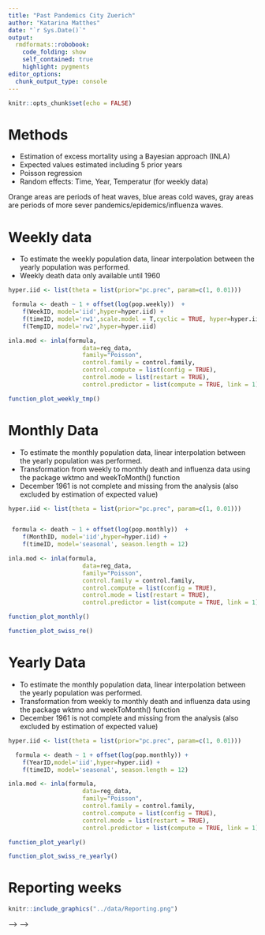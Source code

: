 ```yaml
---
title: "Past Pandemics City Zuerich"
author: "Katarina Matthes"
date: "`r Sys.Date()`"
output:
  rmdformats::robobook:
    code_folding: show
    self_contained: true
    highlight: pygments
editor_options: 
  chunk_output_type: console
---
```


```r
knitr::opts_chunk$set(echo = FALSE)
```

# Methods
* Estimation of excess mortality using a Bayesian approach (INLA)
* Expected values estimated including 5 prior years
* Poisson regression
* Random effects: Time, Year, Temperatur (for weekly data)

Orange areas are periods of heat waves, blue areas cold waves, gray areas are periods of more sever pandemics/epidemics/influenza waves.

# Weekly data

* To estimate the weekly population data, linear interpolation between the yearly population was performed.
* Weekly death data only available until 1960

```r

hyper.iid <- list(theta = list(prior="pc.prec", param=c(1, 0.01)))

 formula <- death ~ 1 + offset(log(pop.weekly))  +
    f(WeekID, model='iid',hyper=hyper.iid) +
    f(timeID, model='rw1',scale.model = T,cyclic = TRUE, hyper=hyper.iid) +
    f(TempID, model='rw2',hyper=hyper.iid)

inla.mod <- inla(formula,
                     data=reg_data,
                     family="Poisson",
                     control.family = control.family,
                     control.compute = list(config = TRUE),
                     control.mode = list(restart = TRUE),
                     control.predictor = list(compute = TRUE, link = 1))
```

```r
function_plot_weekly_tmp()
```

# Monthly Data

* To estimate the monthly population data, linear interpolation between the yearly population was performed.
* Transformation from weekly to monthly death and influenza data using the package wktmo and weekToMonth() function
* December 1961 is not complete and missing from the analysis (also excluded by estimation of expected value)


```r
hyper.iid <- list(theta = list(prior="pc.prec", param=c(1, 0.01)))


 formula <- death ~ 1 + offset(log(pop.monthly))  +
    f(MonthID, model='iid',hyper=hyper.iid) +
    f(timeID, model='seasonal', season.length = 12)

inla.mod <- inla(formula,
                     data=reg_data,
                     family="Poisson",
                     control.family = control.family,
                     control.compute = list(config = TRUE),
                     control.mode = list(restart = TRUE),
                     control.predictor = list(compute = TRUE, link = 1))
```


```r
function_plot_monthly()
```

```r
function_plot_swiss_re()
```

# Yearly Data

* To estimate the monthly population data, linear interpolation between the yearly population was performed.
* Transformation from weekly to monthly death and influenza data using the package wktmo and weekToMonth() function
* December 1961 is not complete and missing from the analysis (also excluded by estimation of expected value)

```r

hyper.iid <- list(theta = list(prior="pc.prec", param=c(1, 0.01)))

  formula <- death ~ 1 + offset(log(pop.monthly)) +
    f(YearID,model='iid',hyper=hyper.iid) +
    f(timeID, model='seasonal', season.length = 12)

inla.mod <- inla(formula,
                     data=reg_data,
                     family="Poisson",
                     control.family = control.family,
                     control.compute = list(config = TRUE),
                     control.mode = list(restart = TRUE),
                     control.predictor = list(compute = TRUE, link = 1))
```


```r
function_plot_yearly()
```


```r
function_plot_swiss_re_yearly()
```

# Reporting weeks

```r
knitr::include_graphics("../data/Reporting.png")
```


<!-- ```{r, echo=FALSE, warning=FALSE, nmessage=FALSE} -->
<!-- opts <- options(knitr.kable.NA = "") -->
<!-- read_excel("../data/Reportingweeks.xlsx") %>% -->
<!--       kbl() %>% -->
<!--     kable_paper("hover", full_width = F) -->


<!-- ``` 

<!-- excelTable(reporting_weeks,columns=16) <!-- -->
<!-- excelTable(reporting_weeks,defaultColWidth = 16,showToolbar = TRUE)  --> <!-- -->
<!-- datatable(reporting_weeks, --> <!-- options = list( --> <!--     dom = 't', --> -->
<!-- <!--     scrollX = TRUE, --> <!--     fixedColumns = TRUE --> <!--   ) --> <!-- -->
<!-- excelTable(reporting_weeks,defaultColWidth = 16,showToolbar = TRUE)  --> -->
<!-- |Meldewoche|37 (08.09.1918-14.09.1918)|38 (15.09.1918-21.09.1918)|39 -->
<!-- (22.09.1918-28.09.1918)|40 (29.09.1918-05.10.1918)|41 (06.10.1918-12.10.1918)|42 -->
<!-- (13.10.1918-19.10.1918)|43 (20.10.1918-26.10.1918)|44 (27.10.1918-02.11.1918)|45 -->
<!-- (03.11.1918-09.11.1918)|46 (10.11.1918-16.11.1918)|48 (24.11.1918-30.11.1918)|49 -->
<!-- (01.12.1918-07.12.1918)|50 (08.12.1918-14.12.1918)|51 (15.12.1918-21.12.1918)|52 -->
<!-- (22.12.1918-28.12.1918)|1 (29.12.1918-04.01.1919)|14 (30.03.1919-05.04.1919)|15 -->
<!-- (06.04.1919-12.04.1919)| -->
<!-- |:----|:----|:----|:----|:----|:----|:----|:----|:----|:----|:----|:----|:----|:----|:----|:----|:----|:----|:----| -->
<!-- |Fälle Total in -->
<!-- Meldewoche|406|743|955|1953|3151|3673|4761|4294|2603|2167|1442|1068|979|987|373|432|168|88| -->
<!-- |Todesfälle Total in -->
<!-- Meldewoche|5|10|15|30|73|111|131|95|63|39|23|54|39|21|10|6|3|4| |(E)bis -->
<!-- 17.07.1918| |27| |53| | | | |1| | | | | | | | | | |(T)bis 17.07.1918| | | | | | -->
<!-- | | | | | | | | | | | | | |(E)18.07.1918-27.07.1918| |6| |42| | | | | | | | | | -->
<!-- | | | | | |(T)18.07.1918-27.07.1918| | | | | | | | | | | | | | | | | | | |(E) -->
<!-- 28.07.1918-03.08.1918| |4| |17| | | | | | | | | | | | | | | |(T) -->
<!-- 28.07.1918-03.08.1918| | | | | | | | | | | | | | | | | | | |(E) -->
<!-- 04.08.1918-10.08.1918| |9| |9| | | | | | | | | | | | | | | |(T) -->
<!-- 04.08.1918-10.08.1918| | | | | | | | | | | | | | | | | | | |(E) -->
<!-- 11.08.1918-17.08.1918|1|5| | | | | | | | | | | | | | | | | |(T) -->
<!-- 11.08.1918-17.08.1918| | | | | | | | | | | | | | | | | | | |(E) -->
<!-- 18.08.1918-24.08.1918|3|2|2| | | | | | | |1| | | | | | | | |(T) -->
<!-- 18.08.1918-24.08.1918| | | | | | | | | | | | | | | | | | | |(E) -->
<!-- 25.08.1918-31.08.1918|8|2|2| | |1| | | |5| | | | | | | | | |(T) -->
<!-- 25.08.1918-31.08.1918| | | | | | | | | | | | | | | | | | | |(E) -->
<!-- 01.09.1918-07.09.1918|186|12|7|17| | | | | | | | | | | | | | | |(T) -->
<!-- 01.09.1918-07.09.1918|2| | | | | | | | | | | | | | | | | | |(E) -->
<!-- 08.09.1918-14.09.1918|208|258|20|6| | | | | | | | | | | | | | | |(T) -->
<!-- 08.09.1918-14.09.1918|3|4| | | | | | | | | | | | | | | | | |(E) -->
<!-- 15.09.1918-21.09.1918| |418|395|43|3| | | |1| | | | | | | | | | |(T) -->
<!-- 15.09.1918-21.09.1918| |6|2| | | | | | | | | | | | | | | | |(E) -->
<!-- 22.09.1918-28.09.1918| | |529|699|47|8|2| |3|32|2| | | | | | | | |(T) -->
<!-- 22.09.1918-28.09.1918| | |13| | | | | | | | | | | | | | | | |(E) -->
<!-- 29.09.1918-05.10.1918| | | |1067|1369|17|19|9|15|29|2| |6| | | | | | |(T) -->
<!-- 29.09.1918-05.10.1918| | | |30|3| | | | | | | | | | | | | | |(E) -->
<!-- 06.10.1918-12.10.1918| | | | |1732|1974|528|275|131|312|2| |27| | | | | | |(T) -->
<!-- 06.10.1918-12.10.1918| | | | |70|3| | | | | | | | | | | | | |(E) -->
<!-- 13.10.1918-19.10.1918| | | | | |1673|3425|311|324|344|17|2|23|19| | | | | |(T) -->
<!-- 13.10.1918-19.10.1918| | | | | |108|8|2| | | | | | | | | | | |(E) -->
<!-- 20.10.1918-26.10.1918| | | | | | |787|3322|304|214|16|1|22|13| |3| | | |(T) -->
<!-- 20.10.1918-26.10.1918| | | | | | |123|13|2| | | | | | | | | | |(E) -->
<!-- 27.10.1918-02.11.1918| | | | | | | |377|1643|142|12|7|8|15|1|5| | | |(T) -->
<!-- 27.10.1918-02.11.1918| | | | | | | |80|7|3| | | | | | | | | |(E) -->
<!-- 03.11.1918-09.11.1918| | | | | | | | |181|835|15|5|3|7| |3| | | |(T) -->
<!-- 03.11.1918-09.11.1918| | | | | | | | |54|8| | | | | | | | | |(E) -->
<!-- 10.11.1918-16.11.1918| | | | | | | | | |254|33| |3|8| |7| | | |(T) -->
<!-- 10.11.1918-16.11.1918| | | | | | | | | |28| | | | | | | | | |(E) -->
<!-- 17.11.1918-23.11.1918| | | | | | | | | | |757|13|9|15|4|7| | | |(T) -->
<!-- 17.11.1918-23.11.1918| | | | | | | | | | |2| | | | | | | | |(E) -->
<!-- 24.11.1918-30.11.1918| | | | | | | | | | |585|742|12|84|4|30| | | |(T) -->
<!-- 24.11.1918-30.11.1918| | | | | | | | | | |21|8| | | | | | | |(E) -->
<!-- 01.12.1918-07.12.1918| | | | | | | | | | | |298|742|55|12|54| | | |(T) -->
<!-- 01.12.1918-07.12.1918| | | | | | | | | | | |46|4| | | | | | |(E) -->
<!-- 08.12.1918-14.12.1918| | | | | | | | | | | | |124|664|17|44| | | |(T) -->
<!-- 08.12.1918-14.12.1918| | | | | | | | | | | | |35|3|1| | | | |(E) -->
<!-- 15.12.1918-21.12.1918| | | | | | | | | | | | | |107|288|33| | | |(T) -->
<!-- 15.12.1918-21.12.1918| | | | | | | | | | | | | |18|1|1| | | |(E) -->
<!-- 22.12.1918-28.12.1918| | | | | | | | | | | | | | |47|219| | | |(T) -->
<!-- 22.12.1918-28.12.1918| | | | | | | | | | | | | | |8| | | | |(E) -->
<!-- 29.12.1918-04.01.1919| | | | | | | | | | | | | | | |27| | | |(T) -->
<!-- 29.12.1918-04.01.1919| | | | | | | | | | | | | | | |5| | | |(E) -->
<!-- 02.03.1919-08.03.1919| | | | | | | | | | | | | | | | |1|1| |(T) -->
<!-- 02.03.1919-08.03.1919| | | | | | | | | | | | | | | | | | | |(E) -->
<!-- 09.03.1919-15.03.1919| | | | | | | | | | | | | | | | | |1| |(T) -->
<!-- 09.03.1919-15.03.1919| | | | | | | | | | | | | | | | | | | |(E) -->
<!-- 16.03.1919-22.03.1919| | | | | | | | | | | | | | | | |9|2| |(T) -->
<!-- 16.03.1919-22.03.1919| | | | | | | | | | | | | | | | | | | |(E) -->
<!-- 23.03.1919-29.03.1919| | | | | | | | | | | | | | | | |131|3| |(T) -->
<!-- 23.03.1919-29.03.1919| | | | | | | | | | | | | | | | |1| | |(E) -->
<!-- 30.03.1919-05.04.1919| | | | | | | | | | | | | | | | |27|64| |(T) -->
<!-- 30.03.1919-05.04.1919| | | | | | | | | | | | | | | | |2|1| |(E) -->
<!-- 06.04.1919-12.04.1919| | | | | | | | | | | | | | | | | |17| |(T) -->
<!-- 06.04.1919-12.04.1919| | | | | | | | | | | | | | | | | |3| -->
<!-- Births per marriage were calculated with the number of births 39 weeks
after the marriage. Am not quite sure if this makes sense. But a direct
comparison makes even less sense to me. Because first fewer marriages and then
fewer births (9 months later at the earliest). -->
<!-- ```{r, echo=FALSE, warning=FALSE, fig.height =18 , fig.width =
18,message=FALSE} --> <!-- function_plot_birth() --> <!-- ``` -->
<!-- # Data Swiss-re 1918-1930 --> <!-- The absence is displayed in relation to
the number of working days. Absence because of other reasons = Absence total -
Illness. --> <!-- <br /> --> <!-- <br /> --> <!-- The peaks in "absences for
other reasons" reflect the August vacation season. "Absences for other reasons"
in August 1918 high for women, as in the following years. For men, highest in
July, but also increased the months before -> reason: military absence. But why
highest in July? --> <!-- <br /> --> <!-- <br /> --> <!-- From 1926, seasonal
absenteeism increases in summer -> change in labor protection law? Absences due
to illness also increase among women from 1926 onward. A high level of
absenteeism among women can be seen particularly in the winter of 1927(Reasons?
Since it is not that high for men). --> <!-- <br /> --> <!-- <br /> --> <!-- In
the influenza winter of 1928/1929, an increase in absences due to illness can be
seen in both sexes.  -->
<!-- ```{r, echo=FALSE, warning=FALSE, fig.height =18 , fig.width =
18,message=FALSE} --> <!-- function_plot_swiss_re() --> <!-- ``` -->
